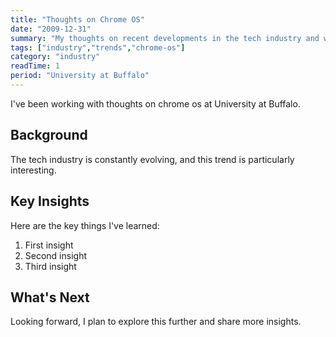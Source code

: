 ```yaml
---
title: "Thoughts on Chrome OS"
date: "2009-12-31"
summary: "My thoughts on recent developments in the tech industry and what they mean for developers."
tags: ["industry","trends","chrome-os"]
category: "industry"
readTime: 1
period: "University at Buffalo"
---
```


I've been working with thoughts on chrome os at University at Buffalo.

## Background

The tech industry is constantly evolving, and this trend is particularly interesting.

## Key Insights

Here are the key things I've learned:

1. First insight
2. Second insight
3. Third insight

## What's Next

Looking forward, I plan to explore this further and share more insights.

